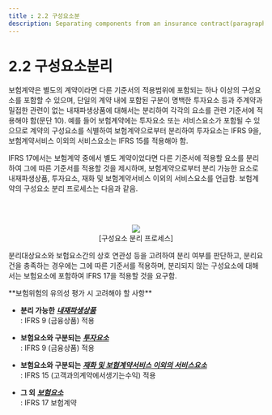 ```yaml
---
title : 2.2 구성요소분
description: Separating components from an insurance contract(paragraphs B31–B35)
---
```



# 2.2 구성요소분리

보험계약은 별도의 계약이라면 다른 기준서의 적용범위에 포함되는 하나 이상의 구성요소를 포함할 수 있으며, 단일의 계약 내에 포함된 구분이 명백한 투자요소 등과 주계약과 밀접한 관련이 없는 내재파생상품에 대해서는 분리하여 각각의 요소를 관련 기준서에 적용해야 함(문단 10). 예를 들어 보험계약에는 투자요소 또는 서비스요소가 포함될 수 있으므로 계약의 구성요소를 식별하여 보험계약으로부터 분리하여 투자요소는 IFRS 9을, 보험계약서비스 이외의 서비스요소는 IFRS 15를 적용해야 함.

IFRS 17에서는 보험계약 중에서 별도 계약이었다면 다른 기준서에 적용할 요소를 분리하여 그에 따른 기준서를 적용할 것을 제시하며, 보험계약으로부터 분리 가능한 요소로 내재파생상품, 투자요소, 재화 및 보험계약서비스 이외의 서비스요소를 언급함. 보험계약의 구성요소 분리 프로세스는 다음과 같음.&#x20;

<br></br>
<center> <Image src="/그림 2-2.png" width={500} height={100} /> </center>
<center> [구성요소 분리 프로세스] </center>


분리대상요소와 보험요소간의 상호 연관성 등을 고려하여 분리 여부를 판단하고, 분리요건을 충족하는 경우에는 그에 따른 기준서를 적용하며, 분리되지 않는 구성요소에 대해서는 보험요소에 포함하여 IFRS 17을 적용할 것을 요구함.   &#x20;


<Callout severity="success">
**보험위험의 유의성 평가 시 고려해야 할 사항**

* **분리 가능한** [_**내재파생상품**_](/ifrs/02/2-2/221#내재파생상품)\
  : IFRS 9 (금융상품) 적용

* **보험요소와 구분되는** [_**투자요소**_](/ifrs/02/2-2/221#투자요소) \
: IFRS 9 (금융상품) 적용

* **보험요소와 구분되는** [_**재화 및 보험계약서비스 이외의 서비스요소**_](/ifrs/02/2-2/221#재화-및-보험계약서비스-이외의-서비스요소) \
: IFRS 15 (고객과의계약에서생기는수익) 적용

* **그 외** [_**보험요소**_](/ifrs/02/2-2/221#보험요소)  \
: IFRS 17 보험계약

</Callout>
